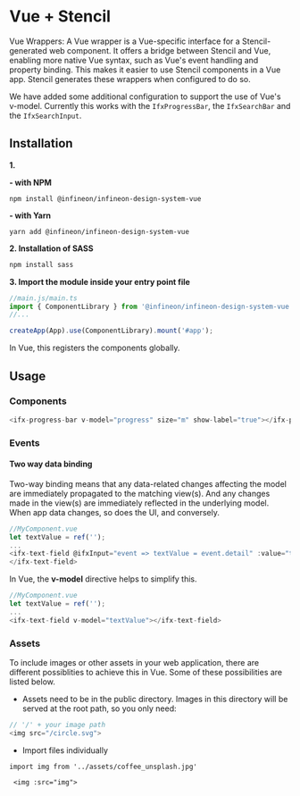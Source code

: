 

<Meta title="Setup & installation/Framework integration/Vue + Stencil" />


# Vue + Stencil

Vue Wrappers: A Vue wrapper is a Vue-specific interface for a Stencil-generated web component. It offers a bridge between Stencil and Vue, enabling more native Vue syntax, such as Vue's event handling and property binding. This makes it easier to use Stencil components in a Vue app. Stencil generates these wrappers when configured to do so.

We have added some additional configuration to support the use of Vue's v-model.
Currently this works with the ``IfxProgressBar``, the ``IfxSearchBar`` and the ``IfxSearchInput``.


## Installation

**1.**

**- with NPM**

```npm install @infineon/infineon-design-system-vue```

**- with Yarn**

```yarn add @infineon/infineon-design-system-vue```

**2. Installation of SASS**
```bash
npm install sass
```

**3. Import the module inside your entry point file**

```js
//main.js/main.ts
import { ComponentLibrary } from '@infineon/infineon-design-system-vue';
//...

createApp(App).use(ComponentLibrary).mount('#app');
```

In Vue, this registers the components globally.

## Usage

### Components

```js
<ifx-progress-bar v-model="progress" size="m" show-label="true"></ifx-progress-bar>
```

### Events

#### Two way data binding

Two-way binding means that any data-related changes affecting the model are immediately propagated to the matching view(s).
And any changes made in the view(s) are immediately reflected in the underlying model. 
When app data changes, so does the UI, and conversely.

```js
//MyComponent.vue
let textValue = ref('');
...
<ifx-text-field @ifxInput="event => textValue = event.detail" :value="textValue">
</ifx-text-field>
```

In Vue, the <b>v-model</b> directive helps to simplify this.

```js
//MyComponent.vue
let textValue = ref('');
...
<ifx-text-field v-model="textValue"></ifx-text-field>
```



### Assets

To include images or other assets in your web application, there are different possiblities to achieve this in Vue.
Some of these possibilities are listed below. 

- Assets need to be in the public directory. 
Images in this directory will be served at the root path, so you only need:

```js
// '/' + your image path
<img src="/circle.svg">
```

- Import files individually

```
import img from '../assets/coffee_unsplash.jpg'

 <img :src="img">
```
